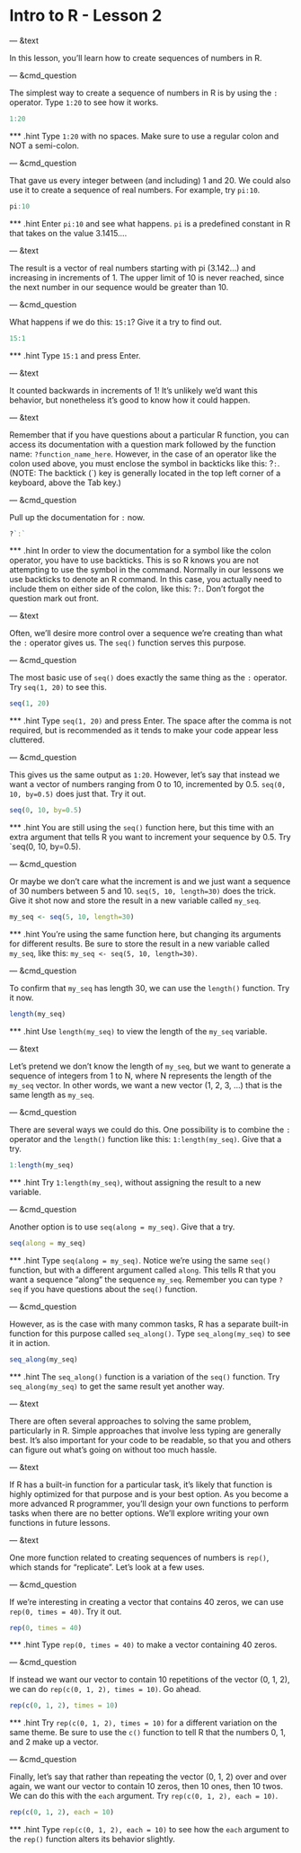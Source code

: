 Intro to R - Lesson 2
========================================================

--- &text

In this lesson, you'll learn how to create sequences of numbers in R.

--- &cmd_question

The simplest way to create a sequence of numbers in R is by using the `:` operator. Type `1:20` to see how it works.

```r
1:20
```

*** .hint
Type `1:20` with no spaces. Make sure to use a regular colon and NOT a semi-colon.

--- &cmd_question

That gave us every integer between (and including) 1 and 20. We could also use it to create a sequence of real numbers. For example, try `pi:10`.

```r
pi:10
```

*** .hint
Enter `pi:10` and see what happens. `pi` is a predefined constant in R that takes on the value 3.1415....

--- &text

The result is a vector of real numbers starting with pi (3.142...) and increasing in increments of 1. The upper limit of 10 is never reached, since the next number in our sequence would be greater than 10.

--- &cmd_question

What happens if we do this: `15:1`? Give it a try to find out.

```r
15:1
```

*** .hint
Type `15:1` and press Enter.

--- &text

It counted backwards in increments of 1! It's unlikely we'd want this behavior, but nonetheless it's good to know how it could happen.

--- &text

Remember that if you have questions about a particular R function, you can access its documentation with a question mark followed by the function name: `?function_name_here`. However, in the case of an operator like the colon used above, you must enclose the symbol in backticks like this: ?`:`. (NOTE: The backtick (`) key is generally located in the top left corner of a keyboard, above the Tab key.)

--- &cmd_question

Pull up the documentation for `:` now.

```r
?`:`
```

*** .hint
In order to view the documentation for a symbol like the colon operator, you have to use backticks. This is so R knows you are not attempting to use the symbol in the command. Normally in our lessons we use backticks to denote an R command. In this case, you actually need to include them on either side of the colon, like this: ?`:`. Don't forgot the question mark out front.

--- &text

Often, we'll desire more control over a sequence we're creating than what the `:` operator gives us. The `seq()` function serves this purpose.

--- &cmd_question

The most basic use of `seq()` does exactly the same thing as the `:` operator. Try `seq(1, 20)` to see this.

```r
seq(1, 20)
```

*** .hint
Type `seq(1, 20)` and press Enter. The space after the comma is not required, but is recommended as it tends to make your code appear less cluttered.

--- &cmd_question

This gives us the same output as `1:20`. However, let's say that instead we want a vector of numbers ranging from 0 to 10, incremented by 0.5. `seq(0, 10, by=0.5)` does just that. Try it out.

```r
seq(0, 10, by=0.5)
```

*** .hint
You are still using the `seq()` function here, but this time with an extra argument that tells R you want to increment your sequence by 0.5. Try `seq(0, 10, by=0.5).

--- &cmd_question

Or maybe we don't care what the increment is and we just want a sequence of 30 numbers between 5 and 10. `seq(5, 10, length=30)` does the trick. Give it shot now and store the result in a new variable called `my_seq`.

```r
my_seq <- seq(5, 10, length=30)
```

*** .hint
You're using the same function here, but changing its arguments for different results. Be sure to store the result in a new variable called `my_seq`, like this: `my_seq <- seq(5, 10, length=30)`.

--- &cmd_question

To confirm that `my_seq` has length 30, we can use the `length()` function. Try it now.

```r
length(my_seq)
```

*** .hint
Use `length(my_seq)` to view the length of the `my_seq` variable.

--- &text

Let's pretend we don't know the length of `my_seq`, but we want to generate a sequence of integers from 1 to N, where N represents the length of the `my_seq` vector. In other words, we want a new vector (1, 2, 3, ...) that is the same length as `my_seq`.

--- &cmd_question

There are several ways we could do this. One possibility is to combine the `:` operator and the `length()` function like this: `1:length(my_seq)`. Give that a try.

```r
1:length(my_seq)
```

*** .hint
Try `1:length(my_seq)`, without assigning the result to a new variable.

--- &cmd_question

Another option is to use `seq(along = my_seq)`. Give that a try.

```r
seq(along = my_seq)
```

*** .hint
Type `seq(along = my_seq)`. Notice we're using the same `seq()` function, but with a different argument called `along`. This tells R that you want a sequence "along" the sequence `my_seq`. Remember you can type `?seq` if you have questions about the `seq()` function.

--- &cmd_question

However, as is the case with many common tasks, R has a separate built-in function for this purpose called `seq_along()`. Type `seq_along(my_seq)` to see it in action.

```r
seq_along(my_seq)
```

*** .hint
The `seq_along()` function is a variation of the `seq()` function. Try `seq_along(my_seq)` to get the same result yet another way.

--- &text

There are often several approaches to solving the same problem, particularly in R. Simple approaches that involve less typing are generally best. It's also important for your code to be readable, so that you and others can figure out what's going on without too much hassle.

--- &text

If R has a built-in function for a particular task, it's likely that function is highly optimized for that purpose and is your best option. As you become a more advanced R programmer, you'll design your own functions to perform tasks when there are no better options. We'll explore writing your own functions in future lessons.

--- &text

One more function related to creating sequences of numbers is `rep()`, which stands for "replicate". Let's look at a few uses.

--- &cmd_question

If we're interesting in creating a vector that contains 40 zeros, we can use `rep(0, times = 40)`. Try it out.

```r
rep(0, times = 40)
```

*** .hint
Type `rep(0, times = 40)` to make a vector containing 40 zeros.

--- &cmd_question

If instead we want our vector to contain 10 repetitions of the vector (0, 1, 2), we can do `rep(c(0, 1, 2), times = 10)`. Go ahead.

```r
rep(c(0, 1, 2), times = 10)
```

*** .hint
Try `rep(c(0, 1, 2), times = 10)` for a different variation on the same theme. Be sure to use the `c()` function to tell R that the numbers 0, 1, and 2 make up a vector.

--- &cmd_question

Finally, let's say that rather than repeating the vector (0, 1, 2) over and over again, we want our vector to contain 10 zeros, then 10 ones, then 10 twos. We can do this with the `each` argument. Try `rep(c(0, 1, 2), each = 10)`.

```r
rep(c(0, 1, 2), each = 10)
```

*** .hint
Type `rep(c(0, 1, 2), each = 10)` to see how the `each` argument to the `rep()` function alters its behavior slightly.
